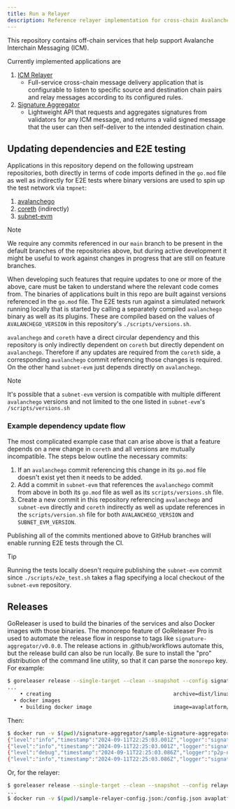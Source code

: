 ```yaml
---
title: Run a Relayer
description: Reference relayer implementation for cross-chain Avalanche Interchain Message delivery.
---
```



This repository contains off-chain services that help support Avalanche Interchain Messaging (ICM).

Currently implemented applications are 

1. [ICM Relayer](https://github.com/ava-labs/icm-services/blob/main/relayer/README.md)
    - Full-service cross-chain message delivery application that is configurable to listen to specific source and destination chain pairs and relay messages according to its configured rules.
2. [Signature Aggregator](https://github.com/ava-labs/icm-services/blob/main/signature-aggregator/README.md)
    - Lightweight API that requests and aggregates signatures from validators for any ICM message, and returns a valid signed message that the user can then self-deliver to the intended destination chain.

## Updating dependencies and E2E testing

Applications in this repository depend on the following upstream repositories, both directly in terms of code imports defined in the `go.mod` file as well as indirectly for E2E tests where binary versions are used to spin up the test network via `tmpnet`:

1.  [avalanchego](https://github.com/ava-labs/avalanchego/)
2.  [coreth](https://github.com/ava-labs/coreth) (indirectly)
3.  [subnet-evm](https://github.com/ava-labs/subnet-evm)

> [!NOTE]
> We require any commits referenced in our `main` branch to be present in the default branches of the repositories above, but during active development it might be useful to work against changes in progress that are still on feature branches.

When developing such features that require updates to one or more of the above, care must be taken to understand where the relevant code comes from. The binaries of applications built in this repo are built against versions referenced in the `go.mod` file. The E2E tests run against a simulated network running locally that is started by calling a separately compiled `avalanchego` binary as well as its plugins. These are compiled based on the values of `AVALANCHEGO_VERSION` in this repository's `./scripts/versions.sh`.

`avalanchego` and `coreth` have a direct circular dependency and this repository is only indirectly dependent on `coreth` but directly dependent on `avalanchego`. Therefore if any updates are required from the `coreth` side, a corresponding `avalanchego` commit referencing those changes is required. On the other hand `subnet-evm` just depends directly on `avalanchego`.

> [!NOTE]
> It's possible that a `subnet-evm` version is compatible with multiple different `avalanchego` versions and not limited to the one listed in `subnet-evm`'s `/scripts/versions.sh`

### Example dependency update flow

The most complicated example case that can arise above is that a feature depends on a new change in `coreth` and all versions are mutually incompatible. The steps below outline the necessary commits:

1. If an `avalanchego` commit referencing this change in its `go.mod` file doesn't exist yet then it needs to be added.
2. Add a commit in `subnet-evm` that references the `avalanchego` commit from above in both its `go.mod` file as well as its `scripts/versions.sh` file. 
3. Create a new commit in this repository referencing `avalanchego` and `subnet-evm` directly and `coreth` indirectly as well as update references in the `scripts/version.sh` file for both `AVALANCHEGO_VERSION` and `SUBNET_EVM_VERSION`.

Publishing all of the commits mentioned above to GitHub branches will enable running E2E tests through the CI.

> [!TIP]
> Running the tests locally doesn't require publishing the `subnet-evm` commit since `./scripts/e2e_test.sh` takes a flag specifying a local checkout of the `subnet-evm` repository.

## Releases
GoReleaser is used to build the binaries of the services and also Docker images with those binaries. The monorepo feature of GoReleaser Pro is used to automate the release flow in response to tags like `signature-aggregator/v0.0.0`. The release actions in .github/workflows automate this, but the release build can also be run locally. Be sure to install the "pro" distribution of the command line utility, so that it can parse the `monorepo` key. For example:

```bash
$ goreleaser release --single-target --clean --snapshot --config signature-aggregator/.goreleaser.yml
...
    • creating                                       archive=dist/linux_amd64/signature-aggregator_0.1.0-rc0-SNAPSHOT-3c2ae78_linux_amd64.tar.gz
  • docker images
    • building docker image                          image=avaplatform/signature-aggregator:v0.1.0-rc0-amd64
```

Then:

```bash
$ docker run -v $(pwd)/signature-aggregator/sample-signature-aggregator-config.json:/config.json avaplatform/signature-aggregator:v0.1.0-rc0-amd64 --config-file /config.json
{"level":"info","timestamp":"2024-09-11T22:25:03.001Z","logger":"signature-aggregator","caller":"main/main.go:76","msg":"Initializing signature-aggregator"}
{"level":"info","timestamp":"2024-09-11T22:25:03.001Z","logger":"signature-aggregator","caller":"main/main.go:79","msg":"Initializing app request network"}
{"level":"debug","timestamp":"2024-09-11T22:25:03.086Z","logger":"p2p-network","caller":"dialer/dialer.go:52","msg":"creating dialer","throttleRPS":50,"dialTimeout":30000000000}
{"level":"info","timestamp":"2024-09-11T22:25:03.086Z","logger":"signature-aggregator","caller":"main/main.go:134","msg":"Initialization complete"}
```

Or, for the relayer:

```bash
$ goreleaser release --single-target --clean --snapshot --config relayer/.goreleaser.yml
...
$ docker run -v $(pwd)/sample-relayer-config.json:/config.json avaplatform/icm-relayer:v1.0.4-test12-amd64 --config-file /config.json
```
